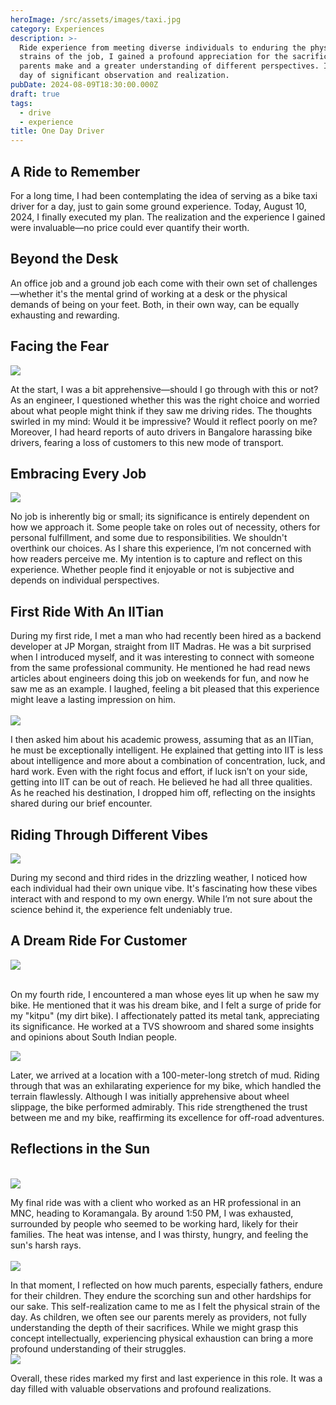 ```yaml
---
heroImage: /src/assets/images/taxi.jpg
category: Experiences
description: >-
  Ride experience from meeting diverse individuals to enduring the physical
  strains of the job, I gained a profound appreciation for the sacrifices
  parents make and a greater understanding of different perspectives. It was a
  day of significant observation and realization.
pubDate: 2024-08-09T18:30:00.000Z
draft: true
tags:
  - drive
  - experience
title: One Day Driver
---
```


## A Ride to Remember

For a long time, I had been contemplating the idea of serving as a bike taxi driver for a day, just to gain some ground experience. Today, August 10, 2024, I finally executed my plan. The realization and the experience I gained were invaluable—no price could ever quantify their worth.

## Beyond the Desk

An office job and a ground job each come with their own set of challenges—whether it's the mental grind of working at a desk or the physical demands of being on your feet. Both, in their own way, can be equally exhausting and rewarding.

## Facing the Fear

![](../../assets/images/facing-the-fear.jpg)

At the start, I was a bit apprehensive—should I go through with this or not? As an engineer, I questioned whether this was the right choice and worried about what people might think if they saw me driving rides. The thoughts swirled in my mind: Would it be impressive? Would it reflect poorly on me? Moreover, I had heard reports of auto drivers in Bangalore harassing bike drivers, fearing a loss of customers to this new mode of transport.

## Embracing Every Job

![](../../assets/images/embrace-every-job.jpg)

No job is inherently big or small; its significance is entirely dependent on how we approach it. Some people take on roles out of necessity, others for personal fulfillment, and some due to responsibilities. We shouldn't overthink our choices. As I share this experience, I’m not concerned with how readers perceive me. My intention is to capture and reflect on this experience. Whether people find it enjoyable or not is subjective and depends on individual perspectives.

## First Ride With An IITian

During my first ride, I met a man who had recently been hired as a backend developer at JP Morgan, straight from IIT Madras. He was a bit surprised when I introduced myself, and it was interesting to connect with someone from the same professional community. He mentioned he had read news articles about engineers doing this job on weekends for fun, and now he saw me as an example. I laughed, feeling a bit pleased that this experience might leave a lasting impression on him.\
\
![](../../assets/images/lucky.jpeg)

I then asked him about his academic prowess, assuming that as an IITian, he must be exceptionally intelligent. He explained that getting into IIT is less about intelligence and more about a combination of concentration, luck, and hard work. Even with the right focus and effort, if luck isn’t on your side, getting into IIT can be out of reach. He believed he had all three qualities. As he reached his destination, I dropped him off, reflecting on the insights shared during our brief encounter.

## Riding Through Different Vibes

![](../../assets/images/vibes.jpg)

During my second and third rides in the drizzling weather, I noticed how each individual had their own unique vibe. It's fascinating how these vibes interact with and respond to my own energy. While I’m not sure about the science behind it, the experience felt undeniably true.

## A Dream Ride For Customer

![](../../assets/images/xpulse.jpeg)

\
On my fourth ride, I encountered a man whose eyes lit up when he saw my bike. He mentioned that it was his dream bike, and I felt a surge of pride for my "kitpu" (my dirt bike). I affectionately patted its metal tank, appreciating its significance. He worked at a TVS showroom and shared some insights and opinions about South Indian people.

![](../../assets/images/mud-drive.jpeg)

Later, we arrived at a location with a 100-meter-long stretch of mud. Riding through that was an exhilarating experience for my bike, which handled the terrain flawlessly. Although I was initially apprehensive about wheel slippage, the bike performed admirably. This ride strengthened the trust between me and my bike, reaffirming its excellence for off-road adventures.

## Reflections in the Sun

\
![](../../assets/images/heating-sun.jpg)

My final ride was with a client who worked as an HR professional in an MNC, heading to Koramangala. By around 1:50 PM, I was exhausted, surrounded by people who seemed to be working hard, likely for their families. The heat was intense, and I was thirsty, hungry, and feeling the sun's harsh rays.\
\
![](../../assets/images/father-hardwork.jpeg)

In that moment, I reflected on how much parents, especially fathers, endure for their children. They endure the scorching sun and other hardships for our sake. This self-realization came to me as I felt the physical strain of the day. As children, we often see our parents merely as providers, not fully understanding the depth of their sacrifices. While we might grasp this concept intellectually, experiencing physical exhaustion can bring a more profound understanding of their struggles.
\
![](../../assets/images/final-conclursion.jpg)

Overall, these rides marked my first and last experience in this role. It was a day filled with valuable observations and profound realizations.
